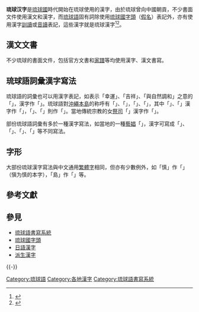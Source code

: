 {{Lewchewan|kanji=漢字|kana=ハンジ|romaji=hanzi}}
{{漢字}}

'''琉球汉字'''是[[琉球國|琉球國]]時代開始在琉球使用的漢字，由於琉球曾向中國朝貢，不少書面文件使用漢文和漢字，而[[琉球語|琉球語]]固有詞除使用[[琉球國字頭|琉球國字頭]]（[[日語假名|假名]]）表記外，亦有使用漢字[[訓讀|訓讀]]或[[音讀|音讀]]表記，這些漢字就是琉球漢字<ref name="琉球漢字音訓辞典">{{cite web|url=http://www.okinawa-conference.uni-bonn.de/Nishioka.htm|title=琉球語における書記体系と『琉球漢字音訓辞典』|language=ja|deadurl=yes|archiveurl=https://archive.fo/20130106075552/http://www.okinawa-conference.uni-bonn.de/Nishioka.htm|archivedate=2013-01-06}}</ref><ref name="国立国語研究所学術情報リポジトリ">{{cite web|url=https://repository.ninjal.ac.jp/index.php?action=pages_view_main&active_action=repository_view_main_item_snippet&index_id=337&pn=1&count=20&order=17&lang=japanese&page_id=13&block_id=21|title=沖繩語辞典|language=ja|access-date=2021-09-07|archive-date=2021-10-21|archive-url=https://web.archive.org/web/20211021011855/https://repository.ninjal.ac.jp/index.php?action=pages_view_main&active_action=repository_view_main_item_snippet&index_id=337&pn=1&count=20&order=17&lang=japanese&page_id=13&block_id=21|dead-url=no}}</ref>。
==漢文文書==
{{Main|琉球漢文文獻}}

不少琉球的書面文件，包括官方文書和[[家譜|家譜]]等均使用漢字、漢文書寫。

==琉球語詞彙漢字寫法==
琉球語的詞彙也可以用漢字表記，如表示「幸運」、「吉祥」、「與自然調和」之意的「{{lang|ryu|かりゆし}}」，漢字作「{{lang|ryu|[[嘉利吉|嘉利吉]]}}」。琉球語對[[沖繩本島|沖繩本島]]的称呼有「{{lang|ryu|ジジ}}」、「{{lang|ryu|ジチ}}」，「{{lang|ryu|ウフジ}}」、「{{lang|ryu|ウフジー}}」，其中「{{lang|ryu|ジジ}}」、「{{lang|ryu|ジチ}}」漢字作「{{lang|ryu|地下}}」，「{{lang|ryu|ウフジ}}」、「{{lang|ryu|ウフジー}}」則作「{{lang|ryu|大地}}」。當地傳統宗教的女[[祭司|祭司]]「{{lang|ryu|ノロ}}」漢字作「{{lang|ryu|[[祝女|祝女]]}}」。

部份琉球語詞彙有多於一種漢字寫法，如當地的一種[[藝娼|藝娼]]「{{lang|ryu|ジュリ}}」，漢字可寫成「{{lang|ryu|[[侏𠌯|侏𠌯]]}}」、「{{lang|ryu|[[侏麗|侏麗]]}}」、「{{lang|ryu|[[尾類|尾類]]}}」、「{{lang|ryu|傾城}}」等不同寫法。

==字形==
大部份琉球漢字寫法與中文通用[[繁體字|繁體字]]相同，但亦有少數例外，如「<nowiki>慎</nowiki>」作「{{lang|ryu|愼}}」（<nowiki>愼</nowiki>为慎的本字），「<nowiki>島</nowiki>」作「{{lang|ryu|嶋}}」等。

==參考文獻==
{{Reflist}}

== 參見 ==
{{Portal|汉字文化圈|琉球群岛|语言}}
* [[琉球語書寫系統|琉球語書寫系統]]
* [[琉球國字頭|琉球國字頭]]
* [[日語漢字|日語漢字]]
* [[派生漢字|派生漢字]]

{{-}}
{{各地漢字}}

[[Category:琉球語|Category:琉球語]]
[[Category:各地漢字|Category:各地漢字]]
[[Category:琉球語書寫系統|Category:琉球語書寫系統]]